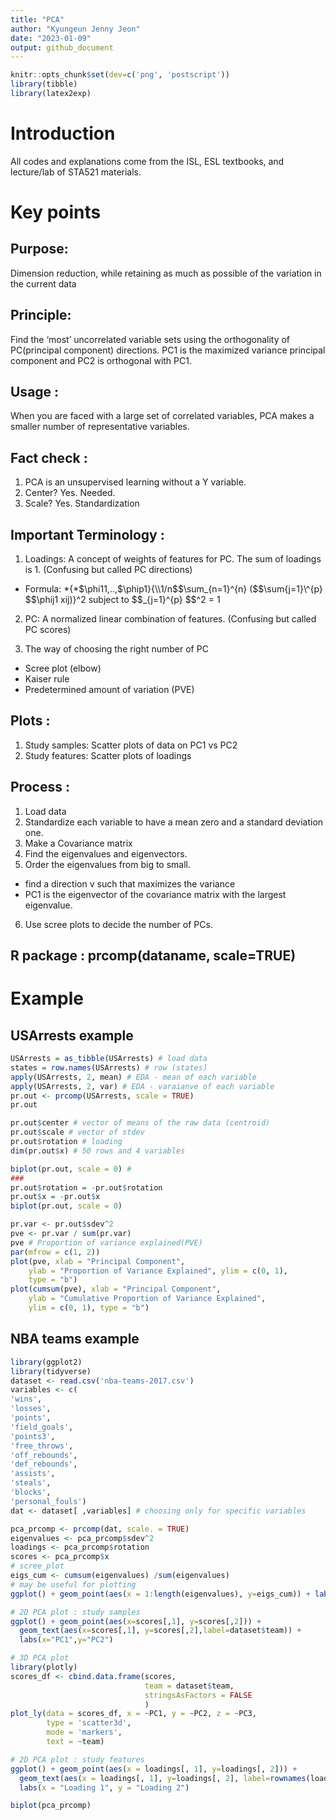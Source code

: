 ```yaml
---
title: "PCA"
author: "Kyungeun Jenny Jeon"
date: "2023-01-09"
output: github_document
---
```


```r
knitr::opts_chunk$set(dev=c('png', 'postscript'))
library(tibble)
library(latex2exp)
```

# Introduction
All codes and explanations come from the ISL, ESL textbooks, and lecture/lab of STA521 materials. 

# Key points

## Purpose: 
Dimension reduction, while retaining as much as possible of the variation in the current data

## Principle: 
Find the 'most' uncorrelated variable sets using the orthogonality of PC(principal component) directions. PC1 is the maximized variance principal component and PC2 is orthogonal with PC1.

## Usage : 
When you are faced with a large set of correlated variables, PCA makes a smaller number of representative variables.

## Fact check :
1) PCA is an unsupervised learning without a Y variable.
2) Center? Yes. Needed.
3) Scale? Yes. Standardization

## Important Terminology :
1)  Loadings: A concept of weights of features for PC. The sum of loadings is 1. (Confusing but called PC directions)
-   Formula: \maximize\*{\*\$\\phi11,..,\$\\phip1}{\\\\1/n\$\$\\sum\_{n=1}\^{n} (\$\$\\sum{j=1}\\\^{p} \$\$\\phij1 xij)}\^2 subject to \$\$\sum\_{j=1}\^{p} \$\$\phij1\^2 = 1

2)  PC: A normalized linear combination of features. (Confusing but called PC scores)

3)  The way of choosing the right number of PC
-   Scree plot (elbow)
-   Kaiser rule
-   Predetermined amount of variation (PVE) 
\frac{$\lambda_{1} + ... + $\lambda_{l}}{$\sum_{i=1}^{d}($\lambda_{i})}

## Plots :
1)  Study samples: Scatter plots of data on PC1 vs PC2
2)  Study features: Scatter plots of loadings

## Process :
1)  Load data
2)  Standardize each variable to have a mean zero and a standard deviation one.
3)  Make a Covariance matrix
4)  Find the eigenvalues and eigenvectors.
5)  Order the eigenvalues from big to small.
-   find a direction v such that maximizes the variance
-   PC1 is the eigenvector of the covariance matrix with the largest eigenvalue.
6)  Use scree plots to decide the number of PCs.

## R package : prcomp(dataname, scale=TRUE)


# Example

## USArrests example

```r
USArrests = as_tibble(USArrests) # load data
states = row.names(USArrests) # row (states)
apply(USArrests, 2, mean) # EDA - mean of each variable
apply(USArrests, 2, var) # EDA - varaianve of each variable
pr.out <- prcomp(USArrests, scale = TRUE)
pr.out
```

```r
pr.out$center # vector of means of the raw data (centroid)
pr.out$scale # vector of stdev
pr.out$rotation # loading
dim(pr.out$x) # 50 rows and 4 variables
```

```r
biplot(pr.out, scale = 0) # 
###
pr.out$rotation = -pr.out$rotation
pr.out$x = -pr.out$x
biplot(pr.out, scale = 0)
```

```r
pr.var <- pr.out$sdev^2
pve <- pr.var / sum(pr.var)
pve # Proportion of variance explained(PVE)
par(mfrow = c(1, 2))
plot(pve, xlab = "Principal Component",
    ylab = "Proportion of Variance Explained", ylim = c(0, 1),
    type = "b")
plot(cumsum(pve), xlab = "Principal Component",
    ylab = "Cumulative Proportion of Variance Explained",
    ylim = c(0, 1), type = "b")
```

## NBA teams example

```r
library(ggplot2)
library(tidyverse)
dataset <- read.csv('nba-teams-2017.csv')
variables <- c(
'wins',
'losses',
'points',
'field_goals',
'points3',
'free_throws',
'off_rebounds',
'def_rebounds',
'assists',
'steals',
'blocks',
'personal_fouls')
dat <- dataset[ ,variables] # choosing only for specific variables
```

```r
pca_prcomp <- prcomp(dat, scale. = TRUE)
eigenvalues <- pca_prcomp$sdev^2
loadings <- pca_prcomp$rotation
scores <- pca_prcomp$x
# scree_plot
eigs_cum <- cumsum(eigenvalues) /sum(eigenvalues)
# may be useful for plotting
ggplot() + geom_point(aes(x = 1:length(eigenvalues), y=eigs_cum)) + labs(x = "first PCs", y = "fraction of total variance explained")
```

```r
# 2D PCA plot : study samples
ggplot() + geom_point(aes(x=scores[,1], y=scores[,2])) + 
  geom_text(aes(x=scores[,1], y=scores[,2],label=dataset$team)) +
  labs(x="PC1",y="PC2")
```

```r
# 3D PCA plot
library(plotly)
scores_df <- cbind.data.frame(scores,
                              team = dataset$team,
                              stringsAsFactors = FALSE
                              )
plot_ly(data = scores_df, x = ~PC1, y = ~PC2, z = ~PC3,
        type = 'scatter3d',
        mode = 'markers',
        text = ~team)
```

```r
# 2D PCA plot : study features
ggplot() + geom_point(aes(x = loadings[, 1], y=loadings[, 2])) +
  geom_text(aes(x = loadings[, 1], y=loadings[, 2], label=rownames(loadings))) +
  labs(x = "Loading 1", y = "Loading 2")
```

```r
biplot(pca_prcomp)
```
